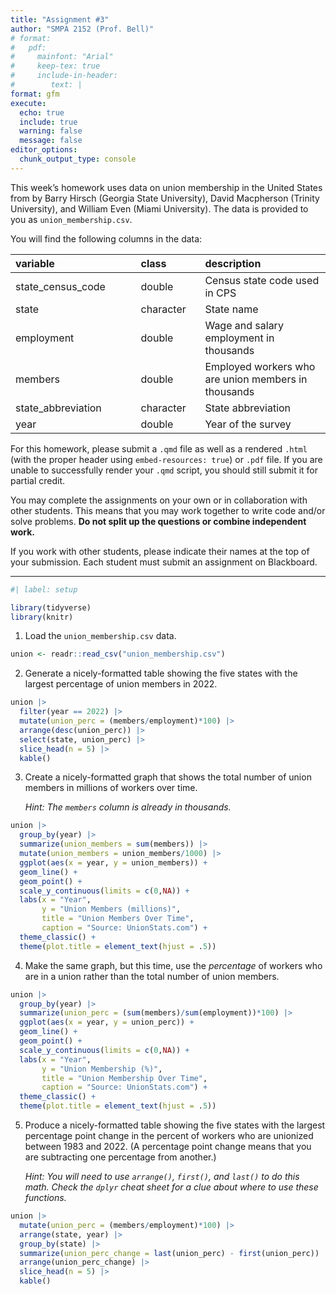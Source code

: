 ```yaml
---
title: "Assignment #3"
author: "SMPA 2152 (Prof. Bell)"
# format:
#   pdf:
#     mainfont: "Arial"
#     keep-tex: true
#     include-in-header:
#        text: |
format: gfm
execute:
  echo: true
  include: true
  warning: false
  message: false
editor_options: 
  chunk_output_type: console
---
```

\vspace{-3em}

This week's homework uses data on union membership in the United States from [\mbox{UnionStats.com}](https://www.unionstats.com/) by Barry Hirsch (Georgia State University), David Macpherson (Trinity University), and William Even (Miami University). The data is provided to you as `union_membership.csv`.

You will find the following columns in the data:

|variable           |class     |description        |
|:------------------|:---------|:------------------|
|state_census_code  |double    |Census state code used in CPS |
|state              |character |State name |
|employment  |double    |Wage and salary employment in thousands |
|members     |double    |Employed workers who are union members in thousands |
|state_abbreviation |character |State abbreviation |
|year               |double    |Year of the survey |

For this homework, please submit a `.qmd` file as well as a rendered `.html` (with the proper header using `embed-resources: true`) or `.pdf` file. If you are unable to successfully render your `.qmd` script, you should still submit it for partial credit.

You may complete the assignments on your own or in collaboration with other students. This means that you may work together to write code and/or solve problems. **Do not split up the questions or combine independent work.**

If you work with other students, please indicate their names at the top of your submission. Each student must submit an assignment on Blackboard.
\vspace{-1em}

---

```r
#| label: setup

library(tidyverse)
library(knitr)
```

1. Load the `union_membership.csv` data.

```r
union <- readr::read_csv("union_membership.csv")
```

2. Generate a nicely-formatted table showing the five states with the largest percentage of union members in 2022.

```r
union |>
  filter(year == 2022) |>
  mutate(union_perc = (members/employment)*100) |>
  arrange(desc(union_perc)) |>
  select(state, union_perc) |>
  slice_head(n = 5) |>
  kable()
```

3. Create a nicely-formatted graph that shows the total number of union members in millions of workers over time.

    *Hint: The `members` column is already in thousands.*

```r
union |>
  group_by(year) |>
  summarize(union_members = sum(members)) |>
  mutate(union_members = union_members/1000) |>
  ggplot(aes(x = year, y = union_members)) +
  geom_line() +
  geom_point() +
  scale_y_continuous(limits = c(0,NA)) +
  labs(x = "Year",
       y = "Union Members (millions)",
       title = "Union Members Over Time",
       caption = "Source: UnionStats.com") +
  theme_classic() +
  theme(plot.title = element_text(hjust = .5))
```

4. Make the same graph, but this time, use the *percentage* of workers who are in a union rather than the total number of union members.

```r
union |>
  group_by(year) |>
  summarize(union_perc = (sum(members)/sum(employment))*100) |>
  ggplot(aes(x = year, y = union_perc)) +
  geom_line() +
  geom_point() +
  scale_y_continuous(limits = c(0,NA)) +
  labs(x = "Year",
       y = "Union Membership (%)",
       title = "Union Membership Over Time",
       caption = "Source: UnionStats.com") +
  theme_classic() +
  theme(plot.title = element_text(hjust = .5))
```

5. Produce a nicely-formatted table showing the five states with the largest percentage point change in the percent of workers who are unionized between 1983 and 2022. (A percentage point change means that you are subtracting one percentage from another.)

    *Hint: You will need to use `arrange()`, `first()`, and `last()` to do this math. Check the `dplyr` cheat sheet for a clue about where to use these functions.*

```r
union |>
  mutate(union_perc = (members/employment)*100) |>
  arrange(state, year) |>
  group_by(state) |>
  summarize(union_perc_change = last(union_perc) - first(union_perc)) |>
  arrange(union_perc_change) |>
  slice_head(n = 5) |>
  kable()
```